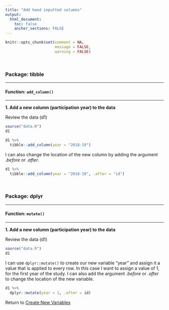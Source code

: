 ```yaml
---
title: "Add hand inputted columns"
output: 
  html_document:
    toc: false
    anchor_sections: FALSE
---
```


```r
knitr::opts_chunk$set(comment = NA,
                      message = FALSE,
                      warning = FALSE)
```

<br>

### Package: tibble

---

#### Function: `add_column()`

---


**1\. Add a new column (participation year) to the data**

Review the data (d1)

```r

source("data.R")
d1

```


```r

d1 %>%
  tibble::add_column(year = "2018-19")

```

I can also change the location of the new column by adding the argument *.before* or *.after*.

```r

d1 %>%
  tibble::add_column(year = "2018-19", .after = "id")

```

<br>

### Package: dplyr

---

#### Function: `mutate()`

---

**1\. Add a new column (participation year) to the data**

Review the data (d1)

```r

source("data.R")
d1

```

I can use `dplyr::mutate()` to create our new variable "year" and assign it a value that is applied to every row. In this case I want to assign a value of 1, for the first year of the study. I can also add the argument *.before* or *.after* to change the location of the new variable.

```r

d1 %>%
  dplyr::mutate(year = 1, .after = id)

```



Return to [Create New Variables](https://github.com/Cghlewis/data-wrangling-functions/wiki/Create New Variables)
